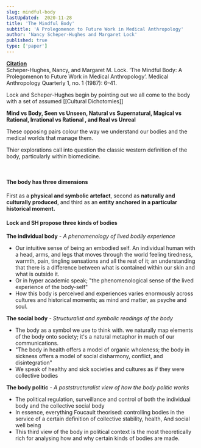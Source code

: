 ```yaml
---
slug: mindful-body
lastUpdated:  2020-11-28
title: 'The Mindful Body'
subtitle: 'A Prolegomenon to Future Work in Medical Anthropology'
author: 'Nancy Scheper-Hughes and Margaret Lock'
published: true
type: ['paper']
---
```


<SimpleCard>
<Subtext>

[**Citation**](https://www.jstor.org/stable/648769?seq=1)  
Scheper-Hughes, Nancy, and Margaret M. Lock. ‘The Mindful Body: A Prolegomenon to Future Work in Medical Anthropology’. Medical Anthropology Quarterly 1, no. 1 (1987): 6–41.

</Subtext>
</SimpleCard>


Lock and Scheper-Hughes begin by pointing out we all come to the body with a set of assumed [[Cultural Dichotomies]] 

**Mind vs Body, Seen vs Unseen, Natural vs Supernatural, Magical vs Rational, Irrational vs Rational , and Real vs Unreal**

These opposing pairs colour the way we understand our bodies and the medical worlds that manage them.

Thier explorations call into question the classic western definition of the body, particularly within biomedicine.

<br />

#### The body has three dimensions 
First as a **physical and symbolic artefact**, second as **naturally and culturally produced**, and third as an **entity anchored in a particular historical moment.**


#### Lock and SH propose three kinds of bodies

**The individual body** - _A phenomenology of lived bodily experience_
- Our intuitive sense of being an embodied self. An individual human with a head, arms, and legs that moves through the world feeling tiredness, warmth, pain, tingling sensations and all the rest of it; an understanding that there is a difference between what is contained within our skin and what is outside it.
- Or in hyper academic speak; "the phenomenological sense of the lived experience of the body-self"
- How this body is perceived and experiences varies enormously across cultures and historical moments; as mind and matter, as psyche and soul.


**The social body** - _Structuralist and symbolic readings of the body_
- The body as a symbol we use to think with. we naturally map elements of the body onto society; it's a natural metaphor in much of our communications.
- "The body in health offers a model of organic wholeness; the body in sickness offers a model of social disharmony, conflict, and disintegration"
- We speak of healthy and sick societies and cultures as if they were collective bodies


**The body politic** - _A poststructuralist view of how the body politic works_
- The political regulation, surveillance and control of both the individual body and the collective social body
- In essence, everything Foucault theorised: controlling bodies in the service of a certain definition of collective stability, health, And social well being
- This third view of the body in political context is the most theoretically rich for analysing how and why certain kinds of bodies are made.

